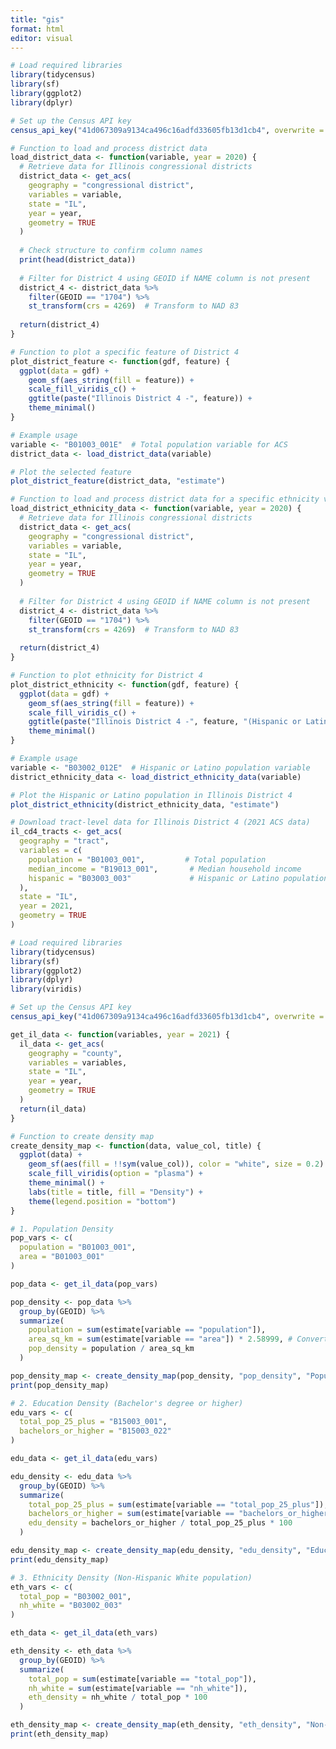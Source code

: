 ---
title: "gis"
format: html
editor: visual
---

```{r}

# Load required libraries
library(tidycensus)
library(sf)
library(ggplot2)
library(dplyr)

# Set up the Census API key
census_api_key("41d067309a9134ca496c16adfd33605fb13d1cb4", overwrite = TRUE)

# Function to load and process district data
load_district_data <- function(variable, year = 2020) {
  # Retrieve data for Illinois congressional districts
  district_data <- get_acs(
    geography = "congressional district",
    variables = variable,
    state = "IL",
    year = year,
    geometry = TRUE
  )
  
  # Check structure to confirm column names
  print(head(district_data))
  
  # Filter for District 4 using GEOID if NAME column is not present
  district_4 <- district_data %>%
    filter(GEOID == "1704") %>%
    st_transform(crs = 4269)  # Transform to NAD 83
  
  return(district_4)
}

# Function to plot a specific feature of District 4
plot_district_feature <- function(gdf, feature) {
  ggplot(data = gdf) +
    geom_sf(aes_string(fill = feature)) +
    scale_fill_viridis_c() +
    ggtitle(paste("Illinois District 4 -", feature)) +
    theme_minimal()
}

# Example usage
variable <- "B01003_001E"  # Total population variable for ACS
district_data <- load_district_data(variable)

# Plot the selected feature
plot_district_feature(district_data, "estimate")

```

```{r}
# Function to load and process district data for a specific ethnicity variable
load_district_ethnicity_data <- function(variable, year = 2020) {
  # Retrieve data for Illinois congressional districts
  district_data <- get_acs(
    geography = "congressional district",
    variables = variable,
    state = "IL",
    year = year,
    geometry = TRUE
  )
  
  # Filter for District 4 using GEOID if NAME column is not present
  district_4 <- district_data %>%
    filter(GEOID == "1704") %>%
    st_transform(crs = 4269)  # Transform to NAD 83
  
  return(district_4)
}

# Function to plot ethnicity for District 4
plot_district_ethnicity <- function(gdf, feature) {
  ggplot(data = gdf) +
    geom_sf(aes_string(fill = feature)) +
    scale_fill_viridis_c() +
    ggtitle(paste("Illinois District 4 -", feature, "(Hispanic or Latino Population)")) +
    theme_minimal()
}

# Example usage
variable <- "B03002_012E"  # Hispanic or Latino population variable
district_ethnicity_data <- load_district_ethnicity_data(variable)

# Plot the Hispanic or Latino population in Illinois District 4
plot_district_ethnicity(district_ethnicity_data, "estimate")

```

```{r}
# Download tract-level data for Illinois District 4 (2021 ACS data)
il_cd4_tracts <- get_acs(
  geography = "tract",
  variables = c(
    population = "B01003_001",         # Total population
    median_income = "B19013_001",       # Median household income
    hispanic = "B03003_003"             # Hispanic or Latino population
  ),
  state = "IL",
  year = 2021,
  geometry = TRUE
)
```

```{r}
# Load required libraries
library(tidycensus)
library(sf)
library(ggplot2)
library(dplyr)
library(viridis)

# Set up the Census API key
census_api_key("41d067309a9134ca496c16adfd33605fb13d1cb4", overwrite = TRUE)

get_il_data <- function(variables, year = 2021) {
  il_data <- get_acs(
    geography = "county",
    variables = variables,
    state = "IL",
    year = year,
    geometry = TRUE
  )
  return(il_data)
}
```

```{r}
# Function to create density map
create_density_map <- function(data, value_col, title) {
  ggplot(data) +
    geom_sf(aes(fill = !!sym(value_col)), color = "white", size = 0.2) +
    scale_fill_viridis(option = "plasma") +
    theme_minimal() +
    labs(title = title, fill = "Density") +
    theme(legend.position = "bottom")
}

```

```{r}
# 1. Population Density
pop_vars <- c(
  population = "B01003_001",
  area = "B01003_001"
)

pop_data <- get_il_data(pop_vars)

pop_density <- pop_data %>%
  group_by(GEOID) %>%
  summarize(
    population = sum(estimate[variable == "population"]),
    area_sq_km = sum(estimate[variable == "area"]) * 2.58999, # Convert sq miles to sq km
    pop_density = population / area_sq_km
  )

pop_density_map <- create_density_map(pop_density, "pop_density", "Population Density in Illinois (people per sq km)")
print(pop_density_map)

```

```{r}
# 2. Education Density (Bachelor's degree or higher)
edu_vars <- c(
  total_pop_25_plus = "B15003_001",
  bachelors_or_higher = "B15003_022"
)

edu_data <- get_il_data(edu_vars)

edu_density <- edu_data %>%
  group_by(GEOID) %>%
  summarize(
    total_pop_25_plus = sum(estimate[variable == "total_pop_25_plus"]),
    bachelors_or_higher = sum(estimate[variable == "bachelors_or_higher"]),
    edu_density = bachelors_or_higher / total_pop_25_plus * 100
  )

edu_density_map <- create_density_map(edu_density, "edu_density", "Education Density in Illinois (% with Bachelor's or higher)")
print(edu_density_map)

```

```{r}
# 3. Ethnicity Density (Non-Hispanic White population)
eth_vars <- c(
  total_pop = "B03002_001",
  nh_white = "B03002_003"
)

eth_data <- get_il_data(eth_vars)

eth_density <- eth_data %>%
  group_by(GEOID) %>%
  summarize(
    total_pop = sum(estimate[variable == "total_pop"]),
    nh_white = sum(estimate[variable == "nh_white"]),
    eth_density = nh_white / total_pop * 100
  )

eth_density_map <- create_density_map(eth_density, "eth_density", "Non-Hispanic White Population Density in Illinois (%)")
print(eth_density_map)
```

```{r}

```
